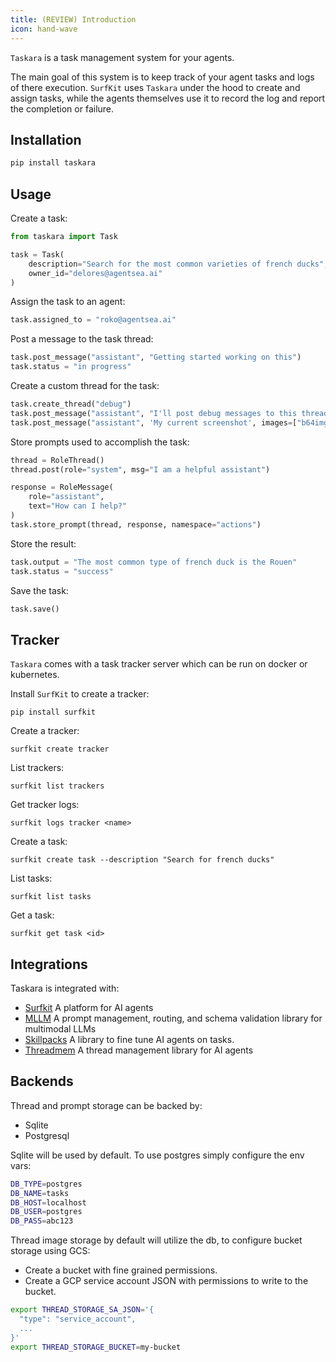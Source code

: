 ```yaml
---
title: (REVIEW) Introduction
icon: hand-wave
---
```


`Taskara` is a task management system for your agents.

The main goal of this system is to keep track of your agent tasks and logs of there execution. 
`SurfKit` uses `Taskara` under the hood to create and assign tasks, while the agents themselves 
use it to record the log and report the completion or failure. 

## Installation

```sh
pip install taskara
```

## Usage

Create a task:

```python
from taskara import Task

task = Task(
    description="Search for the most common varieties of french ducks",
    owner_id="delores@agentsea.ai"
)
```

Assign the task to an agent:

```python
task.assigned_to = "roko@agentsea.ai"
```

Post a message to the task thread:

```python
task.post_message("assistant", "Getting started working on this")
task.status = "in progress"
```

Create a custom thread for the task:

```python
task.create_thread("debug")
task.post_message("assistant", "I'll post debug messages to this thread", thread="debug")
task.post_message("assistant", 'My current screenshot', images=["b64img"], thread="debug")
```

Store prompts used to accomplish the task:

```python
thread = RoleThread()
thread.post(role="system", msg="I am a helpful assistant")

response = RoleMessage(
    role="assistant",
    text="How can I help?"
)
task.store_prompt(thread, response, namespace="actions")
```

Store the result:

```python
task.output = "The most common type of french duck is the Rouen"
task.status = "success"
```

Save the task:

```python
task.save()
```

## Tracker

`Taskara` comes with a task tracker server which can be run on docker or kubernetes.

Install `SurfKit` to create a tracker:

```
pip install surfkit
```

Create a tracker:

```
surfkit create tracker
```

List trackers:

```
surfkit list trackers
```

Get tracker logs:

```
surfkit logs tracker <name>
```

Create a task:

```
surfkit create task --description "Search for french ducks"
```

List tasks:

```
surfkit list tasks
```

Get a task:

```
surfkit get task <id>
```

## Integrations

Taskara is integrated with:

- [Surfkit](https://github.com/agentsea/surfkit) A platform for AI agents
- [MLLM](https://github.com/agentsea/mllm) A prompt management, routing, and schema validation library for multimodal LLMs
- [Skillpacks](https://github.com/agentsea/skillpacks) A library to fine tune AI agents on tasks.
- [Threadmem](https://github.com/agentsea/threadmem) A thread management library for AI agents

## Backends

Thread and prompt storage can be backed by:

- Sqlite
- Postgresql

Sqlite will be used by default. To use postgres simply configure the env vars:

```sh
DB_TYPE=postgres
DB_NAME=tasks
DB_HOST=localhost
DB_USER=postgres
DB_PASS=abc123
```

Thread image storage by default will utilize the db, to configure bucket storage using GCS:

- Create a bucket with fine grained permissions.
- Create a GCP service account JSON with permissions to write to the bucket.

```sh
export THREAD_STORAGE_SA_JSON='{
  "type": "service_account",
  ...
}'
export THREAD_STORAGE_BUCKET=my-bucket
```
